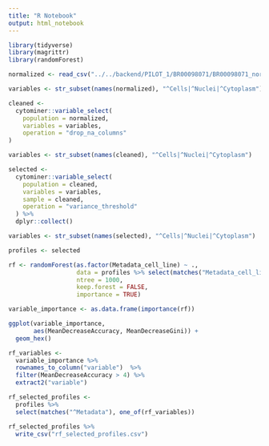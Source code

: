 ```yaml
---
title: "R Notebook"
output: html_notebook
---
```



```r
library(tidyverse)
library(magrittr)
library(randomForest)
```


```r
normalized <- read_csv("../../backend/PILOT_1/BR00098071/BR00098071_normalized.csv", progress = FALSE)

variables <- str_subset(names(normalized), "^Cells|^Nuclei|^Cytoplasm")
```


```r
cleaned <-
  cytominer::variable_select(
    population = normalized,
    variables = variables,
    operation = "drop_na_columns"
)

variables <- str_subset(names(cleaned), "^Cells|^Nuclei|^Cytoplasm")

```

```r
selected <-
  cytominer::variable_select(
    population = cleaned,
    variables = variables,
    sample = cleaned,
    operation = "variance_threshold"
  ) %>%
  dplyr::collect()

variables <- str_subset(names(selected), "^Cells|^Nuclei|^Cytoplasm")

```


```r
profiles <- selected

rf <- randomForest(as.factor(Metadata_cell_line) ~ ., 
                   data = profiles %>% select(matches("Metadata_cell_line|^Cells|^Cytoplasm|^Nuclei")), 
                   ntree = 1000,
                   keep.forest = FALSE, 
                   importance = TRUE)

variable_importance <- as.data.frame(importance(rf))

```


```r
ggplot(variable_importance, 
       aes(MeanDecreaseAccuracy, MeanDecreaseGini)) + 
  geom_hex()

rf_variables <- 
  variable_importance %>%
  rownames_to_column("variable")  %>%
  filter(MeanDecreaseAccuracy > 4) %>%
  extract2("variable")

rf_selected_profiles <-
  profiles %>%
  select(matches("^Metadata"), one_of(rf_variables))

rf_selected_profiles %>%
  write_csv("rf_selected_profiles.csv")

```



